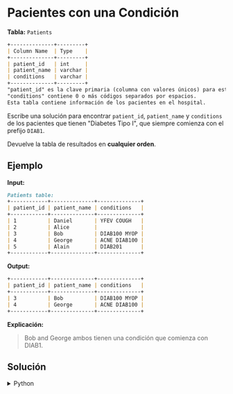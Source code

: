 # Pacientes con una Condición

**Tabla:** `Patients`

```markdown
+--------------+---------+
| Column Name  | Type    |
+--------------+---------+
| patient_id   | int     |
| patient_name | varchar |
| conditions   | varchar |
+--------------+---------+
"patient_id" es la clave primaria (columna con valores únicos) para esta tabla.
"conditions" contiene 0 o más códigos separados por espacios. 
Esta tabla contiene información de los pacientes en el hospital.
```

Escribe una solución para encontrar `patient_id`, `patient_name` y `conditions` de los pacientes que tienen "Diabetes Tipo I", que siempre comienza con el prefijo `DIAB1`.

Devuelve la tabla de resultados en **cualquier orden**.

## Ejemplo

**Input:**
```markdown
Patients table:
+------------+--------------+--------------+
| patient_id | patient_name | conditions   |
+------------+--------------+--------------+
| 1          | Daniel       | YFEV COUGH   |
| 2          | Alice        |              |
| 3          | Bob          | DIAB100 MYOP |
| 4          | George       | ACNE DIAB100 |
| 5          | Alain        | DIAB201      |
+------------+--------------+--------------+
``` 

**Output:** 
```markdown
+------------+--------------+--------------+
| patient_id | patient_name | conditions   |
+------------+--------------+--------------+
| 3          | Bob          | DIAB100 MYOP |
| 4          | George       | ACNE DIAB100 | 
+------------+--------------+--------------+
```

**Explicación:**
> Bob and George ambos tienen una condición que comienza con DIAB1.

## Solución

<details>
    <summary>Python</summary>
```python
def find_patients(patients: pd.DataFrame) -> pd.DataFrame:
    
    regex = r' DIAB1.*|^DIAB1.*'

    return patients[patients['conditions'].str.contains(regex, na=False)]
```
</details>